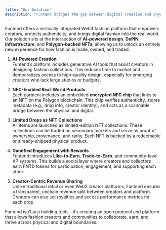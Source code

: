 ```yaml
---
title: "Our Solution"
description: "Funtend bridges the gap between digital creation and physical fashion"
---
```


Funtend offers a vertically integrated Web3 fashion platform that empowers creators, protects authenticity, and brings digital fashion into the real world. Our solution sits at the intersection of **AI-powered design**, **DePIN infrastructure**, and **Polygon-backed NFTs**, allowing us to unlock an entirely new experience for how fashion is made, owned, and traded.

1. **AI-Powered Creation** \
  Funtend’s platform includes generative AI tools that assist creators in designing fashion collections. This reduces time to market and democratizes access to high-quality design, especially for emerging creators who lack large studios or budgets.

2. **NFC-Enabled Real-World Products** \
  Each garment includes an embedded **encrypted NFC chip** that links to an NFT on the Polygon blockchain. This chip verifies authenticity, stores metadata (e.g., drop info, creator identity), and acts as a scannable bridge between the physical and digital.

3. **Limited Drops as NFT Collections** \
  All items are launched as limited-edition NFT collections. These collections can be traded on secondary markets and serve as proof of ownership, provenance, and rarity. Each NFT is backed by a redeemable or already-shipped physical product.

4. **Gamified Engagement with Rewards** \
  Funtend introduces **Like-to-Earn**, **Trade-to-Earn**, and community-level XP systems. This builds a social layer where creators and collectors earn FNTD tokens for participation, engagement, and supporting each other.

5. **Creator-Centric Revenue Sharing** \
  Unlike traditional retail or even Web2 creator platforms, Funtend ensures a transparent, onchain revenue split between creators and platform. Creators can also set royalties and access performance metrics for each drop.

Funtend isn’t just building tools—it’s creating an open protocol and platform that allows fashion creators and communities to collaborate, earn, and thrive across physical and digital boundaries.
